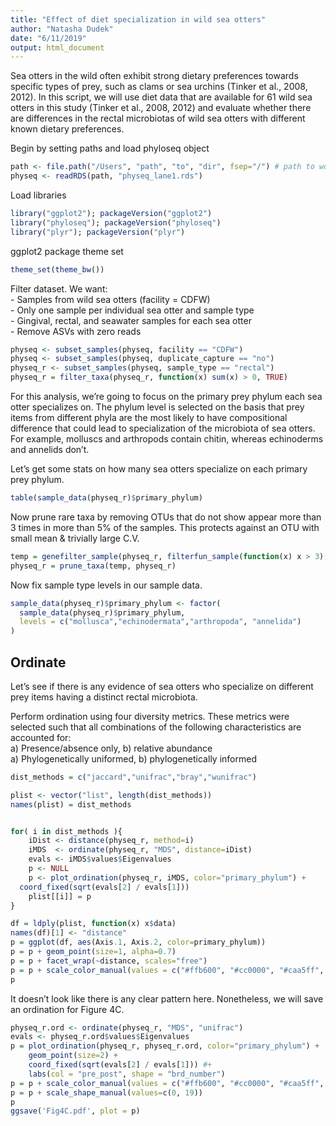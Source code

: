 ---
title: "Effect of diet specialization in wild sea otters"
author: "Natasha Dudek"
date: "6/11/2019"
output: html_document
---

Sea otters in the wild often exhibit strong dietary preferences towards specific types of prey, such as clams or sea urchins (Tinker et al., 2008, 2012). In this script, we will use diet data that are available for 61 wild sea otters in this study (Tinker et al., 2008, 2012) and evaluate whether there are differences in the rectal microbiotas of wild sea otters with different known dietary preferences.


Begin by setting paths and load phyloseq object

```r
path <- file.path("/Users", "path", "to", "dir", fsep="/") # path to working dir
physeq <- readRDS(path, "physeq_lane1.rds")
```

Load libraries

```r
library("ggplot2"); packageVersion("ggplot2")
library("phyloseq"); packageVersion("phyloseq")
library("plyr"); packageVersion("plyr")
```

ggplot2 package theme set

```r
theme_set(theme_bw())
```

Filter dataset. We want:    
- Samples from wild sea otters (facility = CDFW)     
- Only one sample per individual sea otter and sample type       
- Gingival, rectal, and seawater samples for each sea otter  
- Remove ASVs with zero reads

```r
physeq <- subset_samples(physeq, facility == "CDFW") 
physeq <- subset_samples(physeq, duplicate_capture == "no")
physeq_r <- subset_samples(physeq, sample_type == "rectal")
physeq_r = filter_taxa(physeq_r, function(x) sum(x) > 0, TRUE)
```

For this analysis, we're going to focus on the primary prey phylum each sea otter specializes on. The phylum level is selected on the basis that prey items from different phyla are the most likely to have compositional difference that could lead to specialization of the microbiota of sea otters. For example, molluscs and arthropods contain chitin, whereas echinoderms and annelids don't.

Let's get some stats on how many sea otters specialize on each primary prey phylum.

```r
table(sample_data(physeq_r)$primary_phylum)
```

Now prune rare taxa by removing OTUs that do not show appear more than 3 times in more than 5% of the samples. This protects against an OTU with small mean & trivially large C.V.

```r
temp = genefilter_sample(physeq_r, filterfun_sample(function(x) x > 3), A=0.05*nsamples(physeq_r))
physeq_r = prune_taxa(temp, physeq_r)
```

Now fix sample type levels in our sample data.  

```r
sample_data(physeq_r)$primary_phylum <- factor(
  sample_data(physeq_r)$primary_phylum, 
  levels = c("mollusca","echinodermata","arthropoda", "annelida")
)
```

## Ordinate

Let's see if there is any evidence of sea otters who specialize on different prey items having a distinct rectal microbiota.

Perform ordination using four diversity metrics. These metrics were selected such that all combinations of the following characteristics are accounted for:  
a) Presence/absence only, b) relative abundance  
a) Phylogenetically uniformed, b) phylogenetically informed  

```r

dist_methods = c("jaccard","unifrac","bray","wunifrac")

plist <- vector("list", length(dist_methods))
names(plist) = dist_methods


for( i in dist_methods ){
    iDist <- distance(physeq_r, method=i)
    iMDS  <- ordinate(physeq_r, "MDS", distance=iDist)
 	evals <- iMDS$values$Eigenvalues
    p <- NULL
    p <- plot_ordination(physeq_r, iMDS, color="primary_phylum") +
  coord_fixed(sqrt(evals[2] / evals[1]))
    plist[[i]] = p
}

df = ldply(plist, function(x) x$data)
names(df)[1] <- "distance"
p = ggplot(df, aes(Axis.1, Axis.2, color=primary_phylum))
p = p + geom_point(size=1, alpha=0.7)
p = p + facet_wrap(~distance, scales="free")
p = p + scale_color_manual(values = c("#ffb600", "#cc0000", "#caa5ff", "#0040ff"))
p
```

It doesn't look like there is any clear pattern here. Nonetheless, we will save an ordination for Figure 4C.

```r
physeq_r.ord <- ordinate(physeq_r, "MDS", "unifrac")
evals <- physeq_r.ord$values$Eigenvalues
p = plot_ordination(physeq_r, physeq_r.ord, color="primary_phylum") +
	geom_point(size=2) +   
    coord_fixed(sqrt(evals[2] / evals[1])) #+
    labs(col = "pre_post", shape = "brd_number")
p = p + scale_color_manual(values = c("#ffb600", "#cc0000", "#caa5ff", "#0040ff"))
p = p + scale_shape_manual(values=c(0, 19))
p
ggsave('Fig4C.pdf', plot = p) 
```


